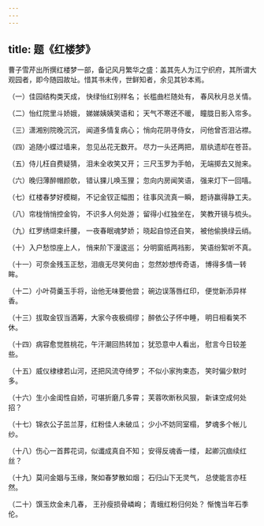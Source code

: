 ```yaml
---
---
---
```

title: 题《红楼梦》
---



曹子雪芹出所撰红楼梦一部，备记风月繁华之盛：盖其先人为江宁织府，其所谓大观园者，即今随园故址。惜其书未传，世鲜知者，余见其钞本焉。

（一）佳园结构类天成， 快绿怡红别样名； 长槛曲栏随处有， 春风秋月总关情。

（二）怡红院里斗娇娥， 娣娣姨姨笑语和； 天气不寒还不暖， 瞳胧日影入帘多。

（三）潇湘别院晚沉沉， 闻道多情复病心； 悄向花阴寻侍女， 问他曾否泪沾襟。

（四）追随小蝶过墙来， 忽见丛花无数开。 尽力一头还两把， 扇纨遗却在苍苔。

（五）侍儿枉自费疑猜， 泪未全收笑又开； 三尺玉罗为手帕， 无端掷去又抛来。

（六）晚归薄醉帽颜欹， 错认猓儿唤玉狸； 忽向内房闻笑语， 强来灯下一回嘻。

（七）红楼春梦好模糊， 不记金钗正幅图； 往事风流真一瞬， 题诗赢得静工夫。

（八）帘栊悄悄控金钩， 不识多人何处游； 留得小红独坐在， 笑教开镜与梳头。

（九）红罗绣缬束纤腰， 一夜春眠魂梦娇； 晓起自惊还自笑， 被他偷换绿云绡。

（十）入户愁惊座上人， 悄来阶下漫逡巡； 分明窗纸两裆影， 笑语纷絮听不真。

（十一）可奈金残玉正愁，泪痕无尽笑何由； 忽然妙想传奇语， 博得多情一转眸。

（十二）小叶荷羹玉手将，诒他无味要他尝； 碗边误落唇红印， 便觉新添异样香。

（十三）拔取金钗当酒筹，大家今夜极绸缪； 醉依公子怀中睡， 明日相看笑不休。

（十四）病容愈觉胜桃花，午汗潮回热转加； 犹恐意中人看出， 慰言今日较差些。

（十五）威仪棣棣若山河，还把风流夺绮罗； 不似小家拘束态， 笑时偏少默时多。

（十六）生小金闺性自娇，可堪折磨几多霄； 芙蓉吹断秋风狠， 新诔空成何处招？

（十七）锦衣公子茁兰芽，红粉佳人未破瓜； 少小不妨同室榻， 梦魂多个帐儿纱。

（十八）伤心一首葬花词，似谶成真自不知； 安得反魂香一缕， 起卿沉痼续红丝？

（十九）莫问金姻与玉缘，聚如春梦散如烟； 石归山下无灵气， 总使能言亦枉然。

（二十）馔玉炊金未几春， 王孙瘦损骨嶙峋； 青蛾红粉归何处？ 惭愧当年石季伦。